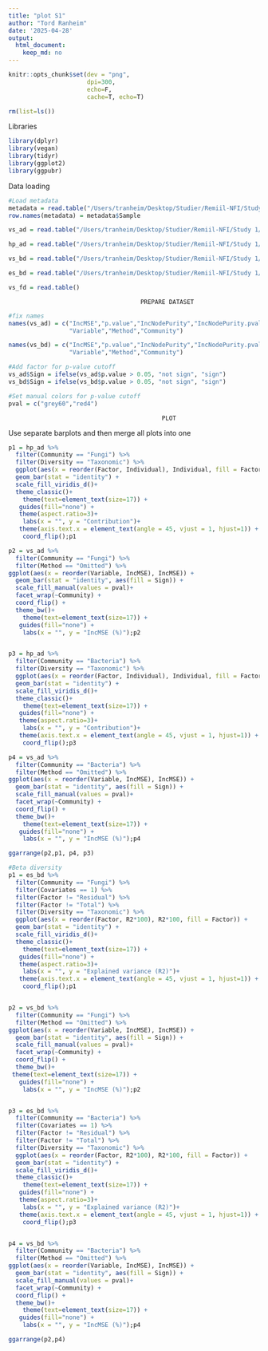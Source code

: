 ```yaml
---
title: "plot S1"
author: "Tord Ranheim"
date: '2025-04-28'
output:
  html_document:
    keep_md: no
---
```




```r
knitr::opts_chunk$set(dev = "png",
                      dpi=300,
                      echo=F,
                      cache=T, echo=T)
```


```r
rm(list=ls())
```


Libraries
```r
library(dplyr)
library(vegan)
library(tidyr)
library(ggplot2)
library(ggpubr)
```


Data loading
```r

#Load metadata
metadata = read.table("/Users/tranheim/Desktop/Studier/Remiil-NFI/Study 1/Processing/Metadata/Result/metadata.txt")
row.names(metadata) = metadata$Sample


```



```r

vs_ad = read.table("/Users/tranheim/Desktop/Studier/Remiil-NFI/Study 1/Analyses/Alpha diversity/Variable selection/Results/results_variable_selection.txt")

hp_ad = read.table("/Users/tranheim/Desktop/Studier/Remiil-NFI/Study 1/Analyses/Revision/diversity/results/hierarchical.txt")

vs_bd = read.table("/Users/tranheim/Desktop/Studier/Remiil-NFI/Study 1/Analyses/Beta diversity/Variation partitioning/Results/results_variable_selection_pcoa.txt")

es_bd = read.table("/Users/tranheim/Desktop/Studier/Remiil-NFI/Study 1/Analyses/Revision/diversity/results/es_bd.txt")

vs_fd = read.table()

```


                                         PREPARE DATASET
###################################################################################################

```r

#fix names
names(vs_ad) = c("IncMSE","p.value","IncNodePurity","IncNodePurity.pvalue",
                 "Variable","Method","Community")

names(vs_bd) = c("IncMSE","p.value","IncNodePurity","IncNodePurity.pvalue",
                 "Variable","Method","Community")

#Add factor for p-value cutoff
vs_ad$Sign = ifelse(vs_ad$p.value > 0.05, "not sign", "sign")
vs_bd$Sign = ifelse(vs_bd$p.value > 0.05, "not sign", "sign")

#Set manual colors for p-value cutoff
pval = c("grey60","red4")

```



                                               PLOT
####################################################################################################
Use separate barplots and then merge all plots into one

```r

p1 = hp_ad %>% 
  filter(Community == "Fungi") %>%
  filter(Diversity == "Taxonomic") %>%
  ggplot(aes(x = reorder(Factor, Individual), Individual, fill = Factor)) +
  geom_bar(stat = "identity") +
  scale_fill_viridis_d()+
  theme_classic()+
    theme(text=element_text(size=17)) + 
   guides(fill="none") + 
   theme(aspect.ratio=3)+
    labs(x = "", y = "Contribution")+
   theme(axis.text.x = element_text(angle = 45, vjust = 1, hjust=1)) +
    coord_flip();p1

p2 = vs_ad %>% 
  filter(Community == "Fungi") %>%
  filter(Method == "Omitted") %>%
ggplot(aes(x = reorder(Variable, IncMSE), IncMSE)) +
  geom_bar(stat = "identity", aes(fill = Sign)) +
  scale_fill_manual(values = pval)+
  facet_wrap(~Community) +
  coord_flip() +
  theme_bw()+
    theme(text=element_text(size=17)) + 
   guides(fill="none") + 
    labs(x = "", y = "IncMSE (%)");p2


p3 = hp_ad %>% 
  filter(Community == "Bacteria") %>%
  filter(Diversity == "Taxonomic") %>%
  ggplot(aes(x = reorder(Factor, Individual), Individual, fill = Factor)) +
  geom_bar(stat = "identity") +
  scale_fill_viridis_d()+
  theme_classic()+
    theme(text=element_text(size=17)) +  
   guides(fill="none") + 
   theme(aspect.ratio=3)+
    labs(x = "", y = "Contribution")+
   theme(axis.text.x = element_text(angle = 45, vjust = 1, hjust=1)) +
    coord_flip();p3

p4 = vs_ad %>% 
  filter(Community == "Bacteria") %>%
  filter(Method == "Omitted") %>%
ggplot(aes(x = reorder(Variable, IncMSE), IncMSE)) +
  geom_bar(stat = "identity", aes(fill = Sign)) +
  scale_fill_manual(values = pval)+
  facet_wrap(~Community) +
  coord_flip() +
  theme_bw()+
    theme(text=element_text(size=17)) + 
   guides(fill="none") + 
    labs(x = "", y = "IncMSE (%)");p4

```


```r

ggarrange(p2,p1, p4, p3)

```

```r

#Beta diversity
p1 = es_bd %>% 
  filter(Community == "Fungi") %>%
  filter(Covariates == 1) %>%
  filter(Factor != "Residual") %>%
  filter(Factor != "Total") %>%
  filter(Diversity == "Taxonomic") %>%
  ggplot(aes(x = reorder(Factor, R2*100), R2*100, fill = Factor)) +
  geom_bar(stat = "identity") +
  scale_fill_viridis_d()+
  theme_classic()+
    theme(text=element_text(size=17)) + 
   guides(fill="none") + 
   theme(aspect.ratio=3)+
    labs(x = "", y = "Explained variance (R2)")+
   theme(axis.text.x = element_text(angle = 45, vjust = 1, hjust=1)) +
    coord_flip();p1


p2 = vs_bd %>% 
  filter(Community == "Fungi") %>%
  filter(Method == "Omitted") %>%
ggplot(aes(x = reorder(Variable, IncMSE), IncMSE)) +
  geom_bar(stat = "identity", aes(fill = Sign)) +
  scale_fill_manual(values = pval)+
  facet_wrap(~Community) +
  coord_flip() +
  theme_bw()+
 theme(text=element_text(size=17)) + 
   guides(fill="none") + 
    labs(x = "", y = "IncMSE (%)");p2


p3 = es_bd %>% 
  filter(Community == "Bacteria") %>%
  filter(Covariates == 1) %>%
  filter(Factor != "Residual") %>%
  filter(Factor != "Total") %>%
  filter(Diversity == "Taxonomic") %>%
  ggplot(aes(x = reorder(Factor, R2*100), R2*100, fill = Factor)) +
  geom_bar(stat = "identity") +
  scale_fill_viridis_d()+
  theme_classic()+
    theme(text=element_text(size=17)) + 
   guides(fill="none") + 
   theme(aspect.ratio=3)+
    labs(x = "", y = "Explained variance (R2)")+
   theme(axis.text.x = element_text(angle = 45, vjust = 1, hjust=1)) +
    coord_flip();p3


p4 = vs_bd %>% 
  filter(Community == "Bacteria") %>%
  filter(Method == "Omitted") %>%
ggplot(aes(x = reorder(Variable, IncMSE), IncMSE)) +
  geom_bar(stat = "identity", aes(fill = Sign)) +
  scale_fill_manual(values = pval)+
  facet_wrap(~Community) +
  coord_flip() +
  theme_bw()+
    theme(text=element_text(size=17)) + 
   guides(fill="none") + 
    labs(x = "", y = "IncMSE (%)");p4

```
```r

ggarrange(p2,p4)

```



